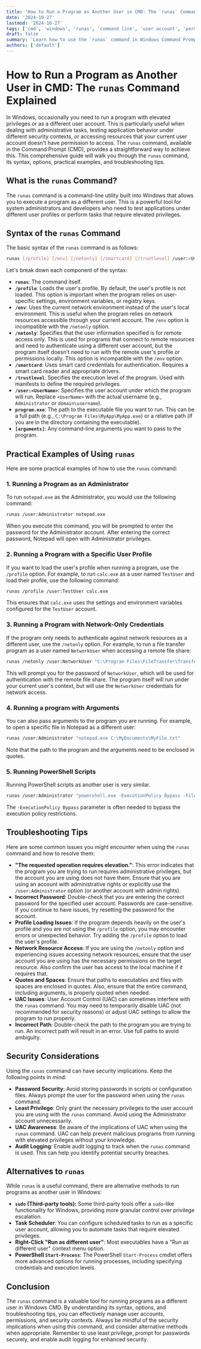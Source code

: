 ```yaml
---
title: 'How to Run a Program as Another User in CMD: The `runas` Command Explained'
date: '2024-10-27'
lastmod: '2024-10-27'
tags: ['cmd', 'windows', 'runas', 'command line', 'user account', 'permissions', 'security', 'administration']
draft: false
summary: 'Learn how to use the `runas` command in Windows Command Prompt (CMD) to execute programs as a different user account. This comprehensive guide covers syntax, options, practical examples, and troubleshooting tips for seamless execution.'
authors: ['default']
---
```


# How to Run a Program as Another User in CMD: The `runas` Command Explained

In Windows, occasionally you need to run a program with elevated privileges or as a different user account. This is particularly useful when dealing with administrative tasks, testing application behavior under different security contexts, or accessing resources that your current user account doesn't have permission to access. The `runas` command, available in the Command Prompt (CMD), provides a straightforward way to achieve this. This comprehensive guide will walk you through the `runas` command, its syntax, options, practical examples, and troubleshooting tips.

## What is the `runas` Command?

The `runas` command is a command-line utility built into Windows that allows you to execute a program as a different user. This is a powerful tool for system administrators and developers who need to test applications under different user profiles or perform tasks that require elevated privileges.

## Syntax of the `runas` Command

The basic syntax of the `runas` command is as follows:

```bash
runas [/profile] [/env] [/netonly] [/smartcard] [/trustlevel] /user:<UserName> program.exe [arguments]
```

Let's break down each component of the syntax:

*   **`runas`**:  The command itself.
*   **`/profile`**:  Loads the user's profile. By default, the user's profile is not loaded.  This option is important when the program relies on user-specific settings, environment variables, or registry keys.
*   **`/env`**:  Uses the current network environment instead of the user's local environment.  This is useful when the program relies on network resources accessible through your current account.  The `/env` option is incompatible with the `/netonly` option.
*   **`/netonly`**: Specifies that the user information specified is for remote access only. This is used for programs that connect to remote resources and need to authenticate using a different user account, but the program itself doesn't need to run with the remote user's profile or permissions locally. This option is incompatible with the `/env` option.
*   **`/smartcard`**:  Uses smart card credentials for authentication.  Requires a smart card reader and appropriate drivers.
*   **`/trustlevel`**: Specifies the execution level of the program. Used with manifests to define the required privileges.
*   **`/user:<UserName>`**:  Specifies the user account under which the program will run. Replace `<UserName>` with the actual username (e.g., `Administrator` or `domain\username`).
*   **`program.exe`**:  The path to the executable file you want to run. This can be a full path (e.g., `C:\Program Files\MyApp\MyApp.exe`) or a relative path (if you are in the directory containing the executable).
*   **`[arguments]`**:  Any command-line arguments you want to pass to the program.

## Practical Examples of Using `runas`

Here are some practical examples of how to use the `runas` command:

### 1. Running a Program as an Administrator

To run `notepad.exe` as the Administrator, you would use the following command:

```bash
runas /user:Administrator notepad.exe
```

When you execute this command, you will be prompted to enter the password for the Administrator account. After entering the correct password, Notepad will open with Administrator privileges.

### 2. Running a Program with a Specific User Profile

If you want to load the user's profile when running a program, use the `/profile` option.  For example, to run `calc.exe` as a user named `TestUser` and load their profile, use the following command:

```bash
runas /profile /user:TestUser calc.exe
```

This ensures that `calc.exe` uses the settings and environment variables configured for the `TestUser` account.

### 3. Running a Program with Network-Only Credentials

If the program only needs to authenticate against network resources as a different user, use the `/netonly` option.  For example, to run a file transfer program as a user named `NetworkUser` when accessing a remote file share:

```bash
runas /netonly /user:NetworkUser "C:\Program Files\FileTransfer\Transfer.exe" \\server\share\file.txt
```

This will prompt you for the password of `NetworkUser`, which will be used for authentication with the remote file share. The program itself will run under your current user's context, but will use the `NetworkUser` credentials for network access.

### 4. Running a program with Arguments

You can also pass arguments to the program you are running. For example, to open a specific file in Notepad as a different user:

```bash
runas /user:Administrator "notepad.exe C:\MyDocuments\MyFile.txt"
```

Note that the path to the program and the arguments need to be enclosed in quotes.

### 5. Running PowerShell Scripts

Running PowerShell scripts as another user is very similar.

```bash
runas /user:Administrator "powershell.exe -ExecutionPolicy Bypass -File C:\Scripts\MyScript.ps1"
```

The `-ExecutionPolicy Bypass` parameter is often needed to bypass the execution policy restrictions.

## Troubleshooting Tips

Here are some common issues you might encounter when using the `runas` command and how to resolve them:

*   **"The requested operation requires elevation."**: This error indicates that the program you are trying to run requires administrative privileges, but the account you are using does not have them.  Ensure that you are using an account with administrative rights or explicitly use the `/user:Administrator` option (or another account with admin rights).
*   **Incorrect Password**: Double-check that you are entering the correct password for the specified user account. Passwords are case-sensitive. If you continue to have issues, try resetting the password for the account.
*   **Profile Loading Issues**: If the program depends heavily on the user's profile and you are not using the `/profile` option, you may encounter errors or unexpected behavior.  Try adding the `/profile` option to load the user's profile.
*   **Network Resource Access**:  If you are using the `/netonly` option and experiencing issues accessing network resources, ensure that the user account you are using has the necessary permissions on the target resource. Also confirm the user has access to the local machine if it requires that.
*   **Quotes and Spaces**: Ensure that paths to executables and files with spaces are enclosed in quotes.  Also, ensure that the entire command, including arguments, is properly quoted when needed.
*   **UAC Issues**: User Account Control (UAC) can sometimes interfere with the `runas` command.  You may need to temporarily disable UAC (not recommended for security reasons) or adjust UAC settings to allow the program to run properly.
*   **Incorrect Path**: Double-check the path to the program you are trying to run.  An incorrect path will result in an error. Use full paths to avoid ambiguity.

## Security Considerations

Using the `runas` command can have security implications.  Keep the following points in mind:

*   **Password Security**: Avoid storing passwords in scripts or configuration files.  Always prompt the user for the password when using the `runas` command.
*   **Least Privilege**: Only grant the necessary privileges to the user account you are using with the `runas` command. Avoid using the Administrator account unnecessarily.
*   **UAC Awareness**: Be aware of the implications of UAC when using the `runas` command.  UAC can help prevent malicious programs from running with elevated privileges without your knowledge.
*   **Audit Logging**: Enable audit logging to track when the `runas` command is used.  This can help you identify potential security breaches.

## Alternatives to `runas`

While `runas` is a useful command, there are alternative methods to run programs as another user in Windows:

*   **`sudo` (Third-party tools):** Some third-party tools offer a `sudo`-like functionality for Windows, providing more granular control over privilege escalation.
*   **Task Scheduler**:  You can configure scheduled tasks to run as a specific user account, allowing you to automate tasks that require elevated privileges.
*   **Right-Click "Run as different user"**: Most executables have a "Run as different user" context menu option.
*   **PowerShell `Start-Process`**: The PowerShell `Start-Process` cmdlet offers more advanced options for running processes, including specifying credentials and execution levels.

## Conclusion

The `runas` command is a valuable tool for running programs as a different user in Windows CMD. By understanding its syntax, options, and troubleshooting tips, you can effectively manage user accounts, permissions, and security contexts. Always be mindful of the security implications when using this command, and consider alternative methods when appropriate.  Remember to use least privilege, prompt for passwords securely, and enable audit logging for enhanced security.